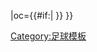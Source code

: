 {{fb team |t=萨尔布吕肯 |tan=萨尔布吕肯足球俱乐部 |tc=GER |abb={{#if:{{{abb|}}}|SBR}} |oc={{#if:{{{oc|}}}|{{{oc}}} }} }}<!--
--><noinclude>[[Category:足球模板]]</noinclude>